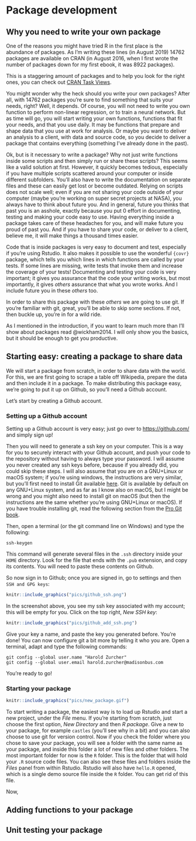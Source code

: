 # Package development

## Why you need to write your own package

One of the reasons you might have tried R in the first place is the abundance of packages. As I'm
writing these lines (in August 2019) 14762 packages are available on CRAN (in August 2016, when 
I first wrote the number of packages down for my first ebook, it was 8922 packages).

This is a staggering amount of packages and to help you look for the right ones, you can check 
out [CRAN Task Views](https://cran.r-project.org/).

You might wonder why the heck should you write your own packages? After all, with 14762 packages 
you're sure to find something that suits your needs, right? Well, it depends. Of course, you will
not need to write you own function to perform non-linear regression, or to train a neural network.
But as time will go, you will start writing your own functions, functions that fit your needs, and 
that you use daily. It may be functions that prepare and shape data that you use at work for 
analysis. Or maybe you want to deliver an analysis to a client, with data and source code, so 
you decide to deliver a package that contains everything (something I've already done in the 
past).

Ok, but is it necessary to write a package? Why not just write functions inside some scripts and
then simply run or share these scripts? This seems like a valid solution at first. However, 
it quickly becomes tedious, especially if you have multiple scripts scattered around your computer
or inside different subfolders. You'll also have to write the documentation on separate files and 
these can easily get lost or become outdated. Relying on scripts does not scale well; even if you
are not sharing your code outside of your computer (maybe you're working on super secret projects
at NASA), you always have to think about future you. And in general, future you thinks that past you
is an asshole, exactly because you put 0 effort in documenting, testing and making your code
easy to use. Having everything inside a package takes care of these headaches for you, and will 
make future you proud of past you. And if you have to share your code, or deliver to a client,
believe me, it will make things a thousand times easier.

Code that is inside packages is very easy to document and test, especially if you're using Rstudio. 
It also makes it possible to use the wonderful `{covr}` package, which tells you which lines in 
which functions are called by your tests. If some lines are missing, write tests that invoke them and
increase the coverage of your tests! Documenting and testing your code is very important; it gives
you assurance that the code your writing works, but most importantly, it gives *others* assurance
that what you wrote works. And I include future you in these *others* too.

In order to share this package with these *others* we are going to use git. If you're familiar with
git, great, you'll be able to skip some sections. If not, then buckle up, you're in for a wild ride.

As I mentioned in the introduction, if you want to learn much more than I'll show about packages
read @wickham2014. I will only show you the basics, but it should be enough to get you productive.

## Starting easy: creating a package to share data

We will start a package from scratch, in order to share data with the world. For this, we are first
going to scrape a table off Wikipedia, prepare the data and then include it in a package. To make
distributing this package easy, we're going to put it up on Github, so you'll need a Github account.

Let's start by creating a Github account.

### Setting up a Github account

Setting up a Github account is very easy; just go over to [https://github.com/](https://github.com/)
and simply sign up!

Then you will need to generate a ssh key on your computer. This is a way for you to securely
interact with your Github account, and push your code to the repository without having to always
type your password. I will assume you never created any ssh
keys before, because if you already did, you could skip these steps. I will also assume that you are
on a GNU+Linux or macOS system; if you're using windows, the instructions are very similar, but 
you'll first need to install Git available [here](https://git-scm.com/downloads). Git is available
by default on any GNU+Linux system, and as far as I know also on macOS, but I might be wrong and
you might also need to install git on macOS (but then the instructions are the same whether 
you're using GNU+Linux or macOS). If you have trouble installing git, read the following section
from the [Pro Git book](https://git-scm.com/book/en/v2/Getting-Started-Installing-Git).

Then, open a terminal (or the git command line on Windows) and type the following:

```
ssh-keygen
```

This command will generate several files in the `.ssh` directory inside your `HOME` directory. Look
for the file that ends with the `.pub` extension, and copy its contents. You will need to paste
these contents on Github.

So now sign in to Github; once you are signed in, go to settings and then `SSH and GPG keys`:

```r
knitr::include_graphics("pics/github_ssh.png")
```

In the screenshot above, you see my ssh key associated with my account; this will be empty for you.
Click on the top right, *New SSH key*:

```r
knitr::include_graphics("pics/github_add_ssh.png")
```

Give your key a name, and paste the key you generated before. You're done! You can now configure
git a bit more by telling it who you are. Open a terminal, adapt and type the following commands:

```
git config --global user.name "Harold Zurcher"
git config --global user.email harold.zurcher@madisonbus.com
```

You're ready to go!

### Starting your package

```r
knitr::include_graphics("pics/new_package.gif")
```

To start writing a package, the easiest way is to load up Rstudio and start a new project, under the
*File* menu. If you're starting from scratch, just choose the first option, *New Directory* and then
*R package*. Give a new to your package, for example `castles` (you'll see why in a bit) and you can
also choose to use git for version control. Now if you check the folder where you chose to save 
your package, you will see a folder with the same name as your package, and inside this folder a 
lot of new files and other folders. The most important folder for now is the `R` folder. This is 
the folder that will hold your `.R` source code files. You can also see these files and folders 
inside the *Files* panel from within Rstudio. Rstudio will also have `hello.R` opened, which is a 
single demo source file inside the `R` folder. You can get rid of this file.

Now, 


## Adding functions to your package

## Unit testing your package
